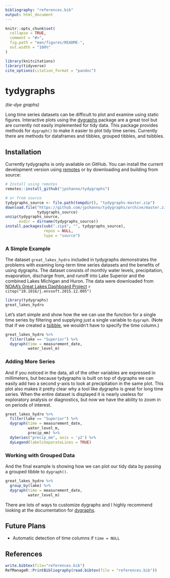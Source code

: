 ```yaml
---
bibliography: "references.bib"
output: html_document
---
```


<!-- README.md is generated from README.Rmd. Please edit that file -->

```r
knitr::opts_chunk$set(
  collapse = TRUE,
  comment = "#>",
  fig.path = "man/figures/README-",
  out.width = "100%"
)

library(knitcitations)
library(tidyverse)
cite_options(citation_format = "pandoc")
```
# tydygraphs
_(tie-dye graphs)_

Long time series datasets can be difficult to plot and examine using static
figures. Interactive plots using the
[dygraphs](https://rstudio.github.io/dygraphs/) package are a great tool but are
currently not easily implemented for tidy data. This package provides methods
for `dygraph()` to make it easier to plot tidy time series. Currently there are
methods for dataframes and tibbles, grouped tibbles, and tsibbles. 

## Installation

Currently tydygraphs is only available on GitHub. You can install the current
development version using [remotes](https://remotes.r-lib.org/) or by
downloading and building from source:

``` r
# Install using remotes
remotes::install_github("jpshanno/tydygraphs")

# or from source
tydygraphs_source <- file.path(tempdir(), "tydygraphs-master.zip")
download.file("https://github.com/jpshanno/tydygraphs/archive/master.zip",
              tydygraphs_source)
unzip(tydygraphs_source,
      exdir = dirname(tydygraphs_source))
install.packages(sub(".zip$", "", tydygraphs_source), 
                 repos = NULL,
                 type = "source")

```

### A Simple Example

The dataset `great_lakes_hydro` included in tydygraphs demonstrates the problems
with examing long-term time series datasets and the benefits of using dygraphs.
The dataset consists of monthly water levels, precipitation, evaporation,
discharge from, and runoff into Lake Superior and the combined Lakes Michigan
and Huron. The data were downloaded from [NOAA's Great Lakes Dashboard
Project](https://www.glerl.noaa.gov//data/dashboard/portal.html) `r citep("10.1016/j.envsoft.2015.12.005")`

```r
library(tydygraphs)
great_lakes_hydro
```

Let's start simple and show how the we can use the function for a single time
series by filtering and supplying just a single variable to `dygraph`. (Note
that if we created a [tsibble](https://tsibble.tidyverts.org/), we wouldn't have
to specify the time column.)

```r
great_lakes_hydro %>% 
  filter(lake == "Superior") %>% 
  dygraph(time = measurement_date,
          water_level_m)
```

### Adding More Series
And if you noticed in the data, all of the other variables are expressed in
millimeters, but because tydygraphs is built on top of dygraphs we can easily
add two a second y-axis to look at precipitation in the same plot. This plot
also makes it pretty clear why a tool like dygraphs is great for long time
series. When the entire dataset is displayed it is nearly useless for
exploratory analysis or diagnostics, but now we have the ability to zoom in on
periods of interest.

```r
great_lakes_hydro %>% 
  filter(lake == "Superior") %>% 
  dygraph(time = measurement_date,
          water_level_m,
          precip_mm) %>% 
  dySeries("precip_mm", axis = 'y2') %>% 
  dyLegend(labelsSeparateLines = TRUE)
```

### Working with Grouped Data

And the final example is showing how we can plot our tidy data by passing a 
grouped tibble to `dygraph()`.

```r
great_lakes_hydro %>% 
  group_by(lake) %>% 
  dygraph(time = measurement_date,
          water_level_m)
```

There are lots of ways to customize dygraphs and I highly recommend looking at
the documentation for [dygraphs](https://rstudio.github.io/dygraphs/).

## Future Plans
- Automatic detection of time columns if `time = NULL`

## References
```r
write.bibtex(file="references.bib")
RefManageR::PrintBibliography(read.bibtex(file = "references.bib"))
```
